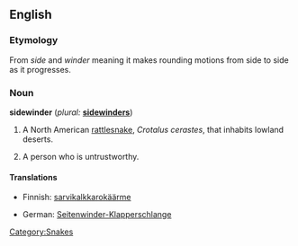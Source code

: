 {{wikipedia}}
==English==

===Etymology===
From ''side'' and ''winder'' meaning it makes rounding motions from side to side as it progresses.

===Noun===
'''sidewinder''' (''plural:'' '''[[sidewinders]]''')

# A North American [[rattlesnake]], ''Crotalus cerastes'', that inhabits lowland deserts.
# {{slang}} A person who is untrustworthy.

====Translations====
{{trans-top|Crotalus cerastes}}
* Finnish: [[sarvikalkkarokäärme]]
{{trans-mid}}
* German: [[Seitenwinder-Klapperschlange]] {{f}}
{{trans-bottom}}

[[Category:Snakes]]